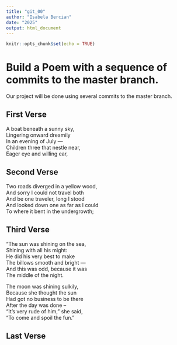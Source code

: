 ```yaml
---
title: "git_00"
author: "Isabela Bercian"
date: "2025"
output: html_document
---
```


```r
knitr::opts_chunk$set(echo = TRUE)
```
# Build a Poem with a sequence of commits to the master branch.
Our project will be done using several commits to the master branch.
<!-- Do not modify or change any text in "!--" bracketed areas such as this --- these are instructions to
you, if you change any of this the git program will notice it and compromise your git merging strategy !-->

## First Verse 
<!--Put the first five lines of a poem by Lewis Carrol in this section!-->
A boat beneath a sunny sky,  
Lingering onward dreamily  
In an evening of July —  
Children three that nestle near,  
Eager eye and willing ear,  

## Second Verse
<!--Put the first five lines of a poem by Robert Frost here!-->

Two roads diverged in a yellow wood,  
And sorry I could not travel both  
And be one traveler, long I stood  
And looked down one as far as I could  
To where it bent in the undergrowth;  

## Third Verse
<!--Put the first two verses of The Walrus and the Carpenter here!-->
"The sun was shining on the sea,  
  Shining with all his might:  
  He did his very best to make  
   The billows smooth and bright —  
   And this was odd, because it was  
   The middle of the night.  
  
  
The moon was shining sulkily,  
Because she thought the sun  
Had got no business to be there  
After the day was done --  
"It's very rude of him," she said,  
  "To come and spoil the fun."  


## Last Verse
<!--Put a short poem of your choice 8-20 lines,here!-->
